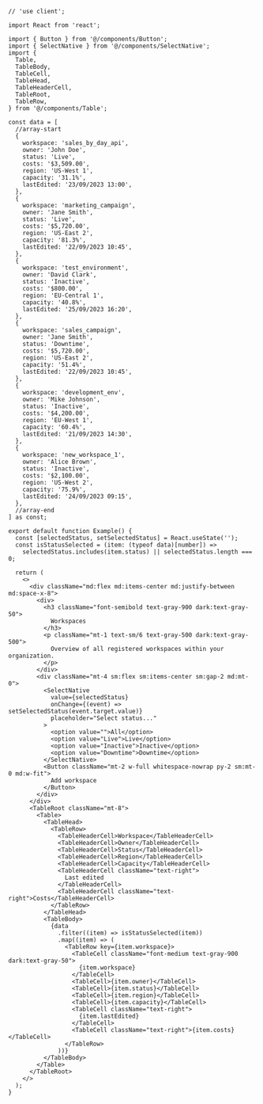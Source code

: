 ````tsx
// 'use client';

import React from 'react';

import { Button } from '@/components/Button';
import { SelectNative } from '@/components/SelectNative';
import {
  Table,
  TableBody,
  TableCell,
  TableHead,
  TableHeaderCell,
  TableRoot,
  TableRow,
} from '@/components/Table';

const data = [
  //array-start
  {
    workspace: 'sales_by_day_api',
    owner: 'John Doe',
    status: 'Live',
    costs: '$3,509.00',
    region: 'US-West 1',
    capacity: '31.1%',
    lastEdited: '23/09/2023 13:00',
  },
  {
    workspace: 'marketing_campaign',
    owner: 'Jane Smith',
    status: 'Live',
    costs: '$5,720.00',
    region: 'US-East 2',
    capacity: '81.3%',
    lastEdited: '22/09/2023 10:45',
  },
  {
    workspace: 'test_environment',
    owner: 'David Clark',
    status: 'Inactive',
    costs: '$800.00',
    region: 'EU-Central 1',
    capacity: '40.8%',
    lastEdited: '25/09/2023 16:20',
  },
  {
    workspace: 'sales_campaign',
    owner: 'Jane Smith',
    status: 'Downtime',
    costs: '$5,720.00',
    region: 'US-East 2',
    capacity: '51.4%',
    lastEdited: '22/09/2023 10:45',
  },
  {
    workspace: 'development_env',
    owner: 'Mike Johnson',
    status: 'Inactive',
    costs: '$4,200.00',
    region: 'EU-West 1',
    capacity: '60.4%',
    lastEdited: '21/09/2023 14:30',
  },
  {
    workspace: 'new_workspace_1',
    owner: 'Alice Brown',
    status: 'Inactive',
    costs: '$2,100.00',
    region: 'US-West 2',
    capacity: '75.9%',
    lastEdited: '24/09/2023 09:15',
  },
  //array-end
] as const;

export default function Example() {
  const [selectedStatus, setSelectedStatus] = React.useState('');
  const isStatusSelected = (item: (typeof data)[number]) =>
    selectedStatus.includes(item.status) || selectedStatus.length === 0;

  return (
    <>
      <div className="md:flex md:items-center md:justify-between md:space-x-8">
        <div>
          <h3 className="font-semibold text-gray-900 dark:text-gray-50">
            Workspaces
          </h3>
          <p className="mt-1 text-sm/6 text-gray-500 dark:text-gray-500">
            Overview of all registered workspaces within your organization.
          </p>
        </div>
        <div className="mt-4 sm:flex sm:items-center sm:gap-2 md:mt-0">
          <SelectNative
            value={selectedStatus}
            onChange={(event) => setSelectedStatus(event.target.value)}
            placeholder="Select status..."
          >
            <option value="">All</option>
            <option value="Live">Live</option>
            <option value="Inactive">Inactive</option>
            <option value="Downtime">Downtime</option>
          </SelectNative>
          <Button className="mt-2 w-full whitespace-nowrap py-2 sm:mt-0 md:w-fit">
            Add workspace
          </Button>
        </div>
      </div>
      <TableRoot className="mt-8">
        <Table>
          <TableHead>
            <TableRow>
              <TableHeaderCell>Workspace</TableHeaderCell>
              <TableHeaderCell>Owner</TableHeaderCell>
              <TableHeaderCell>Status</TableHeaderCell>
              <TableHeaderCell>Region</TableHeaderCell>
              <TableHeaderCell>Capacity</TableHeaderCell>
              <TableHeaderCell className="text-right">
                Last edited
              </TableHeaderCell>
              <TableHeaderCell className="text-right">Costs</TableHeaderCell>
            </TableRow>
          </TableHead>
          <TableBody>
            {data
              .filter((item) => isStatusSelected(item))
              .map((item) => (
                <TableRow key={item.workspace}>
                  <TableCell className="font-medium text-gray-900 dark:text-gray-50">
                    {item.workspace}
                  </TableCell>
                  <TableCell>{item.owner}</TableCell>
                  <TableCell>{item.status}</TableCell>
                  <TableCell>{item.region}</TableCell>
                  <TableCell>{item.capacity}</TableCell>
                  <TableCell className="text-right">
                    {item.lastEdited}
                  </TableCell>
                  <TableCell className="text-right">{item.costs}</TableCell>
                </TableRow>
              ))}
          </TableBody>
        </Table>
      </TableRoot>
    </>
  );
}

````